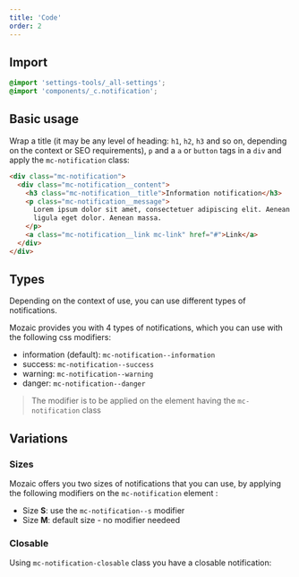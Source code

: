 ```yaml
---
title: 'Code'
order: 2
---
```


## Import

```scss
@import 'settings-tools/_all-settings';
@import 'components/_c.notification';
```

## Basic usage

Wrap a title (it may be any level of heading: `h1`, `h2`, `h3` and so on, depending on the context or SEO requirements), `p` and a `a` or `button` tags in a `div` and apply the `mc-notification` class:

```html
<div class="mc-notification">
  <div class="mc-notification__content">
    <h3 class="mc-notification__title">Information notification</h3>
    <p class="mc-notification__message">
      Lorem ipsum dolor sit amet, consectetuer adipiscing elit. Aenean commodo
      ligula eget dolor. Aenean massa.
    </p>
    <a class="mc-notification__link mc-link" href="#">Link</a>
  </div>
</div>
```

<Preview path="notification" />

## Types

Depending on the context of use, you can use different types of notifications.

Mozaic provides you with 4 types of notifications, which you can use with the following css modifiers:

- information (default): `mc-notification--information`
- success: `mc-notification--success`
- warning: `mc-notification--warning`
- danger: `mc-notification--danger`

> The modifier is to be applied on the element having the `mc-notification` class

<Preview path="notification-types" />

## Variations

### Sizes

Mozaic offers you two sizes of notifications that you can use, by applying the following modifiers on the `mc-notification` element :

- Size **S**: use the `mc-notification--s` modifier
- Size **M**: default size - no modifier needeed

<Preview path="sizes" />

### Closable

Using `mc-notification-closable` class you have a closable notification:

<Preview path="notification-variations" />
